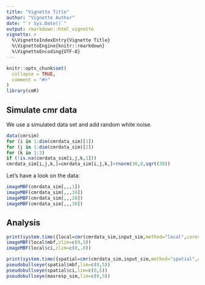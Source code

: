 ```yaml
---
title: "Vignette Title"
author: "Vignette Author"
date: "`r Sys.Date()`"
output: rmarkdown::html_vignette
vignette: >
  %\VignetteIndexEntry{Vignette Title}
  %\VignetteEngine{knitr::rmarkdown}
  %\VignetteEncoding{UTF-8}
---
```


```r
knitr::opts_chunk$set(
  collapse = TRUE,
  comment = "#>"
)
library(cmR)
```

## Simulate cmr data

We use a simulated data set and add random white noise.

```r
data(cmrsim)
for (i in 1:dim(cmrdata_sim)[1])
for (j in 1:dim(cmrdata_sim)[2])
for (k in 1:3)
if (!is.na(cmrdata_sim[i,j,k,1]))
cmrdata_sim[i,j,k,]=cmrdata_sim[i,j,k,]+rnorm(30,0,sqrt(30))
```

Let's have a look on the data:
```r
imageMBF(cmrdata_sim[,,,1])
imageMBF(cmrdata_sim[,,,10])
imageMBF(cmrdata_sim[,,,20])
imageMBF(cmrdata_sim[,,,30])
```

## Analysis

```r
print(system.time({local=cmr(cmrdata_sim,input_sim,method="local",cores=4)}))
imageMBF(local$mbf,zlim=c(0,5))
imageMBF(local$ci,zlim=c(0,.8))
```

```r
print(system.time({spatial=cmr(cmrdata_sim,input_sim,method="spatial",cores=4)}))
pseudobullseye(spatial$mbf,lim=c(0,5))
pseudobullseye(spatial$ci,lim=c(0,5))
pseudobullseye(maxresp_sim,lim=c(0,5))
```

